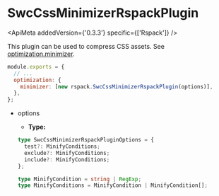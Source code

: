 
# SwcCssMinimizerRspackPlugin

<ApiMeta addedVersion={'0.3.3'} specific={['Rspack']} />

This plugin can be used to compress CSS assets. See [optimization.minimizer](/config/optimization#optimizationminimizer).

```js
module.exports = {
  // ...
  optimization: {
    minimizer: [new rspack.SwcCssMinimizerRspackPlugin(options)],
  },
};
```

- options

  - **Type:**

  ```ts
  type SwcCssMinimizerRspackPluginOptions = {
    test?: MinifyConditions;
    exclude?: MinifyConditions;
    include?: MinifyConditions;
  };

  type MinifyCondition = string | RegExp;
  type MinifyConditions = MinifyCondition | MinifyCondition[];
  ```

